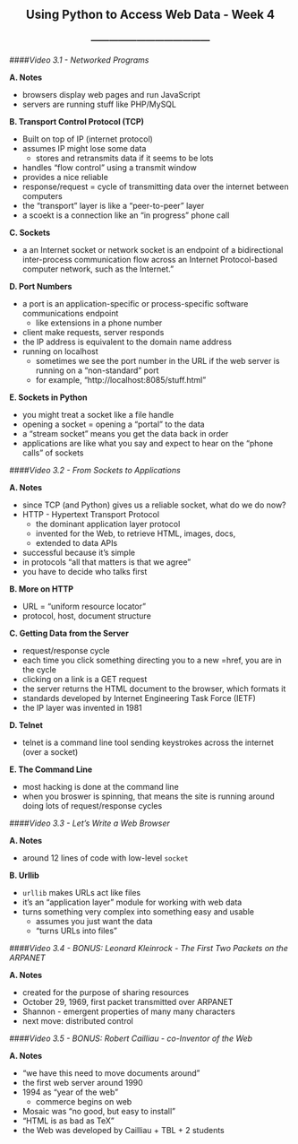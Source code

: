 <center> <h2>Using Python to Access Web Data - Week 4</h2> </center>
<center> <h3>---------------------------------------</h3> </center>

####*Video 3.1 - Networked Programs*

**A. Notes**

- browsers display web pages and run JavaScript
- servers are running stuff like PHP/MySQL

**B. Transport Control Protocol (TCP)**

- Built on top of IP (internet protocol)
- assumes IP might lose some data
    - stores and retransmits data if it seems to be lots
- handles "flow control" using a transmit window
- provides a nice reliable \textbf{pipe}
- response/request = cycle of transmitting data over the internet between computers
- the "transport" layer is like a "peer-to-peer" layer
- a scoekt is a connection like an "in progress" phone call

**C. Sockets**

- a \textbf{socket} an Internet socket or network socket is an endpoint of a bidirectional inter-process communication flow across an Internet Protocol-based computer network, such as the Internet."

**D. Port Numbers**

- a port is an application-specific or process-specific software communications endpoint
    - like extensions in a phone number
- client make requests, server responds
- the IP address is equivalent to the domain name address
- running on localhost
    - sometimes we see the port number in the URL if the web server is running on a "non-standard" port
    - for example, "http://localhost:8085/stuff.html"

**E. Sockets in Python**

- you might treat a socket like a file handle
- opening a socket = opening a "portal" to the data
- a "stream socket" means you get the data back in order
- applications are like what you say and expect to hear on the "phone calls" of sockets

####*Video 3.2 - From Sockets to Applications*

**A. Notes**

- since TCP (and Python) gives us a reliable socket, what do we do now?
- HTTP - Hypertext Transport Protocol
    - the dominant application layer protocol
    - invented for the Web, to retrieve HTML, images, docs,
    - extended to data APIs
- successful because it's simple
- in protocols "all that matters is that we agree"
- you have to decide who talks first

**B. More on HTTP**

- URL = "uniform resource locator"
- protocol, host, document structure

**C. Getting Data from the Server**

- request/response cycle
- each time you click something directing you to a new =href, you are in the cycle
- clicking on a link is a GET request
- the server returns the HTML document to the browser, which formats it
- standards developed by Internet Engineering Task Force (IETF)
- the IP layer was invented in 1981

**D. Telnet**

- telnet is a command line tool sending keystrokes across the internet (over a socket)

**E. The Command Line**

- most hacking is done at the command line
- when you broswer is spinning, that means the site is running around doing lots of request/response cycles

####*Video 3.3 - Let's Write a Web Browser*

**A. Notes**

- around 12 lines of code with low-level ```socket```

**B. Urllib**

- ```urllib``` makes URLs act like files
- it's an "application layer" module for working with web data
- turns something very complex into something easy and usable
    - assumes you just want the data
    - "turns URLs into files"

####*Video 3.4 - BONUS: Leonard Kleinrock - The First Two Packets on the ARPANET*

**A. Notes**

- created for the purpose of sharing resources
- October 29, 1969, first packet transmitted over ARPANET
- Shannon - emergent properties of many many characters
- next move: distributed control

####*Video 3.5 - BONUS: Robert Cailliau - co-Inventor of the Web*

**A. Notes**

- "we have this need to move documents around"
- the first web server around 1990
- 1994 as "year of the web"
    - commerce begins on web
- Mosaic was "no good, but easy to install"
- "HTML is as bad as TeX"
- the Web was developed by Cailliau + TBL + 2 students

